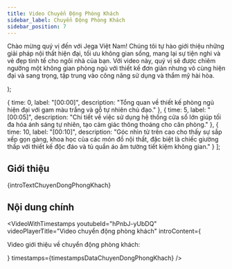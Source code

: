```yaml
---
title: Video Chuyển Động Phòng Khách
sidebar_label: Chuyển Động Phòng Khách
sidebar_position: 7
---
```



  <p>
    Chào mừng quý vị đến với Jega Việt Nam! Chúng tôi tự hào giới thiệu những giải pháp nội thất hiện đại, tối ưu không gian sống, mang lại sự tiện nghi và vẻ đẹp tinh tế cho ngôi nhà của bạn. Với video này, quý vị sẽ được chiêm ngưỡng một không gian phòng ngủ với thiết kế đơn giản nhưng vô cùng hiện đại và sang trọng, tập trung vào công năng sử dụng và thẩm mỹ hài hòa.
  </p>
);

  { time: 0, label: "[00:00]", description: "Tổng quan về thiết kế phòng ngủ hiện đại với gam màu trắng và gỗ tự nhiên chủ đạo." },
  { time: 5, label: "[00:05]", description: "Chi tiết về việc sử dụng hệ thống cửa sổ lớn giúp tối đa hóa ánh sáng tự nhiên, tạo cảm giác thông thoáng cho căn phòng." },
  { time: 10, label: "[00:10]", description: "Góc nhìn từ trên cao cho thấy sự sắp xếp gọn gàng, khoa học của các món đồ nội thất, đặc biệt là chiếc giường thấp với thiết kế độc đáo và tủ quần áo âm tường tiết kiệm không gian." }
];

## Giới thiệu

{introTextChuyenDongPhongKhach}

## Nội dung chính

<VideoWithTimestamps
  youtubeId="hPnbJ-yUbDQ"
  videoPlayerTitle="Video chuyển động phòng khách"
  introContent={<p>Video giới thiệu về chuyển động phòng khách:</p>}
  timestamps={timestampsDataChuyenDongPhongKhach}
/>
